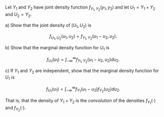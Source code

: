 Let $Y_1$ and $Y_2$ have joint density function $f_{Y_1, Y_2}(y_1, y_2)$ and let $U_1 = Y_1 + Y_2$ and $U_2 = Y_2$.

a) Show that the joint density of $(U_1, U_2)$ is

$$
f_{U_1, U_2}(u_1, u_2) = f_{Y_1, Y_2}(u_1 - u_2, u_2).
$$

b) Show that the marginal density function for $U_1$ is

$$
f_{U_1}(u_1) = \int_{-\infty}^{\infty} f_{Y_1, Y_2}(u_1 - u_2, u_2) du_2.
$$

c) If $Y_1$ and $Y_2$ are independent, show that the marginal density function for $U_1$ is

$$
f_{U_1}(u_1) = \int_{-\infty}^{\infty} f_{Y_1}(u_1 - u_2) f_{Y_2}(u_2) du_2.
$$

That is, that the density of $Y_1 + Y_2$ is the _convolution_ of the densities $f_{Y_1}(\cdot)$ and $f_{Y_2}(\cdot)$.
